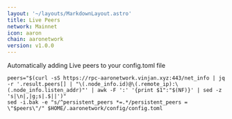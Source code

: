 ```yaml
---
layout: '~/layouts/MarkdownLayout.astro'
title: Live Peers
network: Mainnet
icon: aaron
chain: aaronetwork
version: v1.0.0
---
```

Automatically adding Live peers to your config.toml file
```
peers="$(curl -sS https://rpc-aaronetwork.vinjan.xyz:443/net_info | jq -r '.result.peers[] | "\(.node_info.id)@\(.remote_ip):\(.node_info.listen_addr)"' | awk -F ':' '{print $1":"$(NF)}' | sed -z 's|\n|,|g;s|.$||')"
sed -i.bak -e "s/^persistent_peers *=.*/persistent_peers = \"$peers\"/" $HOME/.aaronetwork/config/config.toml
```

